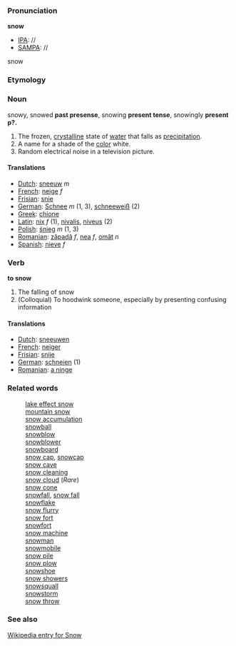 ===Pronunciation===

'''snow'''
*[[IPA]]: //
*[[SAMPA]]: //
snow
===Etymology===

=== Noun ===

snowy, snowed '''past presense''', snowing '''present tense''', snowingly '''present p?.'''
#The frozen, [[crystalline]] state of [[water]] that falls as [[precipitation]].
#A name for a shade of the [[color]] white.
#Random electrical noise in a television picture.

====Translations====
*[[Dutch]]: [[sneeuw]] ''m''
*[[French]]: [[neige]] ''f''
*[[Frisian]]: [[snie]]
*[[German]]: [[Schnee]] ''m'' (1, 3), [[schneeweiß]] (2)
*[[Greek]]: [[chione]]
*[[Latin]]: [[nix]] ''f'' (1), [[nivalis]], [[niveus]] (2)
*[[Polish]]: [[śnieg]] ''m'' (1, 3)
*[[Romanian]]: [[zăpadă]] ''f'', [[nea]] ''f'', [[omăt]] ''n''
*[[Spanish]]: [[nieve]] ''f''

=== Verb ===

'''to snow'''

#The falling of snow
#(Colloquial) To hoodwink someone, especially by presenting confusing information

====Translations====
*[[Dutch]]: [[sneeuwen]]
*[[French]]: [[neiger]]
*[[Frisian]]: [[snije]]
*[[German]]: [[schneien]] (1)
*[[Romanian]]: [[a ninge]]

===Related words===

:[[lake effect snow]]
:[[mountain snow]]
:[[snow accumulation]]
:[[snowball]]
:[[snowblow]]
:[[snowblower]]
:[[snowboard]]
:[[snow cap]], [[snowcap]]
:[[snow cave]]
:[[snow cleaning]]
:[[snow cloud]] (''Rare'')
:[[snow cone]]
:[[snowfall]], [[snow fall]]
:[[snowflake]]
:[[snow flurry]]
:[[snow fort]]
:[[snowfort]]
:[[snow machine]]
:[[snowman]]
:[[snowmobile]]
:[[snow pile]]
:[[snow plow]]
:[[snowshoe]]
:[[snow showers]]
:[[snowsquall]]
:[[snowstorm]]
:[[snow throw]]



===See also===
[http://en.wikipedia.org/wiki/Snow Wikipedia entry for Snow]